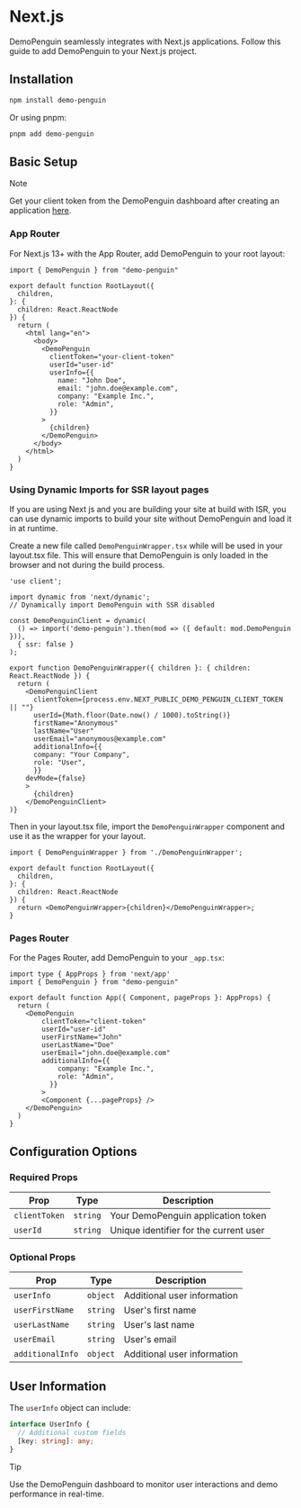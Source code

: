 # Next.js

DemoPenguin seamlessly integrates with Next.js applications. Follow this guide to add DemoPenguin to your Next.js project.

## Installation

```sh npm2yarn
npm install demo-penguin
```

Or using pnpm:
```sh
pnpm add demo-penguin
```

## Basic Setup

> [!NOTE]
> 
> Get your client token from the DemoPenguin dashboard after creating an application [here](https://demopenguin.com/applications).

### App Router

For Next.js 13+ with the App Router, add DemoPenguin to your root layout:

```tsx filename="app/layout.tsx"
import { DemoPenguin } from "demo-penguin"

export default function RootLayout({
  children,
}: {
  children: React.ReactNode
}) {
  return (
    <html lang="en">
      <body>
        <DemoPenguin
          clientToken="your-client-token"
          userId="user-id"
          userInfo={{
            name: "John Doe",
            email: "john.doe@example.com",
            company: "Example Inc.",
            role: "Admin",
          }}
        >
          {children}
        </DemoPenguin>
      </body>
    </html>
  )
}
```

### Using Dynamic Imports for SSR layout pages

If you are using Next js and you are building your site at build with ISR, you can use dynamic imports to build your site without DemoPenguin and load it in at runtime.

Create a new file called `DemoPenguinWrapper.tsx` while will be used in your layout.tsx file. This will ensure that DemoPenguin is only loaded in the browser and not during the build process.
```tsx
'use client';

import dynamic from 'next/dynamic';
// Dynamically import DemoPenguin with SSR disabled

const DemoPenguinClient = dynamic(
  () => import('demo-penguin').then(mod => ({ default: mod.DemoPenguin })),
  { ssr: false }
);

export function DemoPenguinWrapper({ children }: { children: React.ReactNode }) {
  return (
    <DemoPenguinClient
      clientToken={process.env.NEXT_PUBLIC_DEMO_PENGUIN_CLIENT_TOKEN || ""}
      userId={Math.floor(Date.now() / 1000).toString()}
      firstName="Anonymous"
      lastName="User"
      userEmail="anonymous@example.com"
      additionalInfo={{
      company: "Your Company",
      role: "User",
      }}
    devMode={false}
    >
      {children}
    </DemoPenguinClient>
)}
```

Then in your layout.tsx file, import the `DemoPenguinWrapper` component and use it as the wrapper for your layout.

```tsx filename="app/layout.tsx"
import { DemoPenguinWrapper } from './DemoPenguinWrapper';

export default function RootLayout({
  children,
}: {
  children: React.ReactNode
}) {
  return <DemoPenguinWrapper>{children}</DemoPenguinWrapper>;
}
```

### Pages Router

For the Pages Router, add DemoPenguin to your `_app.tsx`:

```tsx filename="pages/_app.tsx"
import type { AppProps } from 'next/app'
import { DemoPenguin } from "demo-penguin"

export default function App({ Component, pageProps }: AppProps) {
  return (
    <DemoPenguin
        clientToken="client-token"
        userId="user-id"
        userFirstName="John"
        userLastName="Doe"
        userEmail="john.doe@example.com"
        additionalInfo={{
            company: "Example Inc.",
            role: "Admin",
          }}
        >
        <Component {...pageProps} />
    </DemoPenguin>
  )
}
```

## Configuration Options

### Required Props

| Prop | Type | Description |
|------|------|-------------|
| `clientToken` | `string` | Your DemoPenguin application token |
| `userId` | `string` | Unique identifier for the current user |

### Optional Props

| Prop | Type | Description |
|------|------|-------------|
| `userInfo` | `object` | Additional user information |
| `userFirstName` | `string` | User's first name |
| `userLastName` | `string` | User's last name |
| `userEmail` | `string` | User's email |
| `additionalInfo` | `object` | Additional user information |

## User Information

The `userInfo` object can include:

```typescript
interface UserInfo {
  // Additional custom fields
  [key: string]: any;
}
```

> [!TIP]
>
> Use the DemoPenguin dashboard to monitor user interactions and demo performance in real-time.
